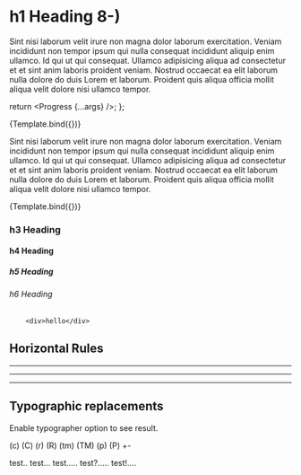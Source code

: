 
<Meta title="Getting started" />


# h1 Heading 8-)

Sint nisi laborum velit irure non magna dolor laborum exercitation. Veniam incididunt non tempor ipsum qui nulla consequat incididunt aliquip enim ullamco. Id qui ut qui consequat. Ullamco adipisicing aliqua ad consectetur et et sint anim laboris proident veniam. Nostrud occaecat ea elit laborum nulla dolore do duis Lorem et laborum. Proident quis aliqua officia mollit aliqua velit dolore nisi ullamco tempor.

  return <Progress {...args} />;
};

<Canvas>
	<Story name="Default" args={{
		isCentered: false
	}}>
		{Template.bind({})}
	</Story>
</Canvas>

Sint nisi laborum velit irure non magna dolor laborum exercitation. Veniam incididunt non tempor ipsum qui nulla consequat incididunt aliquip enim ullamco. Id qui ut qui consequat. Ullamco adipisicing aliqua ad consectetur et et sint anim laboris proident veniam. Nostrud occaecat ea elit laborum nulla dolore do duis Lorem et laborum. Proident quis aliqua officia mollit aliqua velit dolore nisi ullamco tempor.

<Canvas>
	<Story name="Centered" args={{
		isCentered: true
	}}>
		{Template.bind({})}
	</Story>
</Canvas>


### h3 Heading
#### h4 Heading
##### h5 Heading
###### h6 Heading

```
    <div>hello</div>
```

## Horizontal Rules

___

---

***


## Typographic replacements

Enable typographer option to see result.

(c) (C) (r) (R) (tm) (TM) (p) (P) +-

test.. test... test..... test?..... test!....